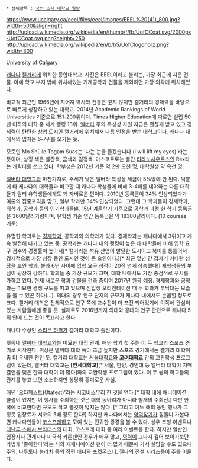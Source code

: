  * 상위항목 : [[국외 소재 대학교 일람]]

https://www.ucalgary.ca/eeel/files/eeel/images/EEEL%20(41)_800.jpg?width=500&align=right
http://upload.wikimedia.org/wikipedia/en/thumb/f/fb/UofCCoat.svg/2000px-UofCCoat.svg.png?height=250
http://upload.wikimedia.org/wikipedia/en/b/b5/UofClogohorz.png?width=300

University of Calgary

[[캐나다]] [[캘거리]]에 위치한 종합대학교.
사진은 EEEL이라고 불리는, 가장 최근에 지은 건물. 아예 학교 부지 밖에 위치해있는 기계공학과 건물을 제외하면 가장 외곽에 위치해있다.

비교적 최근인 1966년에 지어져 역사와 전통은 깊지 않지만 캘거리의 경제력을 바탕으로 빠르게 성장하고 있는 대학교. 2014년 Academic Rankings of World Universities 기준으로 151-200위이다. Times Higher Education에 따르면 설립 50년 이하의 대학 중 세계 랭킹 13위. [[앨버타]] 주의 특성상 자원 지급은 괜찮게 받고 있고 경제력이 탄탄한 상업 도시인 [[캘거리]]에 위치해서 나름 인정을 받는 대학교이다. 캐나다 내에서의 입지는 6-7위를 오가는 듯. 

모토인 Mo Shùile Togam Suas는 '나는 눈을 들겠습니다 (I will lift my eyes)'라는 뜻이며, 상징 색은 빨간색, 금색과 검정색. 마스코트로는 빨간 [[티라노사우르스]]인 Rex라는 캐릭터를 쓰고 있다. 학부생은 2012년 기준 약 2만 오천 명, 대학원생 약 육천 명.

[[앨버타 대학교]]와 마찬가지로, 주세가 낮은 앨버타 특성상 세금이 5%밖에 안 된다. 덕분에 타 캐나다의 대학들과 비교할 때 캐나다 학생들에 비해 3-4배를 내야하는 다른 대학들과 달리 유학생들에게도 꽤 자비로운 편이다. 2010년 등록금이 34% 인상되었다가 여론의 집중포격을 맞고, 일부 학과만 34% 인상되었다. 그런데 그 학과들이 경제학과, 의학과, 공학과 등의 인기학과들뿐. 15년 겨울학기 기준으로 공학과 과정 한 학기 등록금은 3600달러가량이며, 유학생 기준 연간 등록금은 약 18300달러이다. (10 courses 기준)

유명한 학과로는 [[경제학과]], 공학과와 의학과가 있다. 경제학과는 캐나다에서 3위이고 계속 발전해 나가고 있는 중. 공학과는 캐나다 내의 랭킹이 높은 타 대학들에 비해 입학 요구 점수와 경쟁률이 높아서[* 캘거리는 석유 산업이 발달한 도시이고 북미를 통틀어서 경제적으로 가장 성장 중인 도시인 것이 큰 요인이다.][* 최근 몇년 간 갑자기 커다란 성장을 보인 학과. 불과 6년 사이에 입학 요구 성적이 20점 넘게 상승했다!] 재학생들의 부심이 굉장히 강하다. 학과들 중 가장 규모가 크며, 대학 내에서도 가장 중점적로 푸시를 가하고 있다. 현재 새로운 학과 건물을 건축 중이며 2017년 완공 예정. 경제학과와 공학과는 미묘한 경쟁 구도를 띠고 있으며 신입생 오리엔테이션 때 두 학과가 투닥대는 모습을 볼 수 있곤 하다(...). 의대의 경우 연구 단지의 규모가 캐나다 내에서도 손꼽힐 정도로 크다. 캘거리 대학은 전체적으로 연구 쪽에 교수진이 더 포진 되어있기에 이쪽에 관심이 있는 사람들에겐 좋을 듯. 실제로도 2016년까지 의대와 공대의 연구 관련으로 캐나다 5위 안에 드는 것이 목표라고 한다.

캐나다 수상인 [[스티븐 하퍼]]가 캘거리 대학교 출신이다.

윗동네 [[앨버타 대학교]]와는 미묘한 대립 관계. 매년 학기 첫 주는 이 두 학교의 스포츠 경기로 시작한다. 위상은 앨버타 대학 쪽이 조금 높지만 스포츠 경기에서는 캘거리 대학이 좀 더 우세한 편인 듯. 캘거리 대학교는 [[서울대학교]]와 '''[[고려대학교]]''' 간의 교환학생 프로그램이 있는데, 앨버타 대학교는 '''[연세대학교]'''[* 서울, 한양, 경인대 등 앨버타 대학이 자매결연을 맺은 한국 대학이 더 많다]와의 교환학생 프로그램이 있다. 이 두 쌍의 학교들의 관계를 놓고 보면 소소하지만 상당히 흥미로운 사실.

매년 '오타페스트(Otafest)'라는 [[서코]]비스무리 한 것을 연다.[* 대학 내에 애니메이션 클럽이 있지만 이 행사를 주최하는 것은 대학 동아리가 아니라 별개의 주최진.] 다만 한국에 비교한다면 규모도 작고 볼것이 많지는 않다. [* 그리고 여느 해외 동인 행사가 그렇듯 입장료가 서코의 5배 정도 한다!] 하지만 캐나다에서는 [[양덕]]찾기가 힘들니 가본다면 캐나다인들이 [[코스프레]]하고 모여 있는 진귀한 광경을 볼 수 있다. 성우 초청 이벤트나 [[대난투 스매시 브라더스]]의 대회, 코스프레 대회 등 여러 이벤트를 한다. 하지만 일반인 입장자나 관계자나 미국식 카툰팬인 경우가 매우 많고, [[덕력]]이 그다지 깊어 보이기보단 가볍게 '좋아한다'라는 식의 재패니메이션 팬이 더 많기 때문에 가서 실망할 수도 있으니 주의. [[나루토]]나 [[블리치]] 등의 장편 애니와 [[포켓몬스터]], [[젤다의 전설 시리즈]]등이 주를 이룬다.
